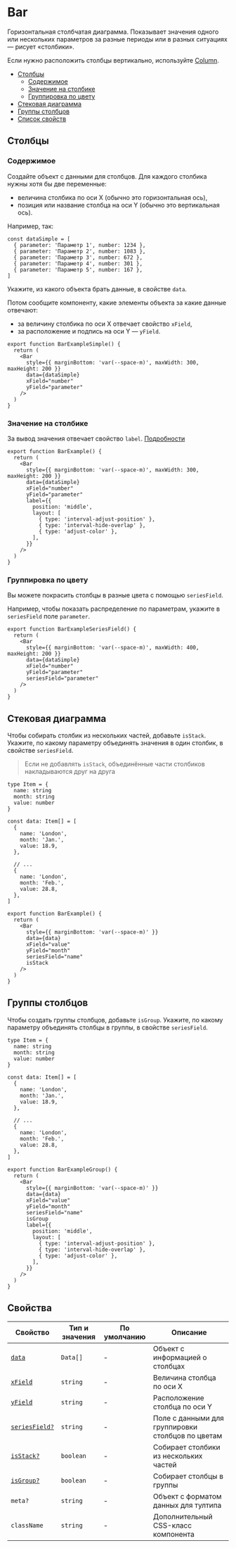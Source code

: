 

# Bar

<RemadeInfo commponentName="Bar" apiUrl="https://g2plot.antv.vision/en/docs/api/plots/bar" />

Горизонтальная столбчатая диаграмма. Показывает значения одного или нескольких параметров за разные периоды или в разных ситуациях — рисует «столбики».

Если нужно расположить столбцы вертикально, используйте [Column](/?path=/docs/components-Column--playground).

- [Столбцы](#столбцы)
  - [Содержимое](#содержимое)
  - [Значение на столбике](#значение-на-столбике)
  - [Группировка по цвету](#группировка-по-цвету)
- [Стековая диаграмма](#стековая-диаграмма)
- [Группы столбцов](#группы-столбцов)
- [Список свойств](#свойства)

## Столбцы

### Содержимое

Создайте объект с данными для столбцов. Для каждого столбика нужны хотя бы две переменные:
- величина столбика по оси X (обычно это горизонтальная ось),
- позиция или название столбца на оси Y (обычно это вертикальная ось).

Например, так:

```tsx
const dataSimple = [
  { parameter: 'Параметр 1', number: 1234 },
  { parameter: 'Параметр 2', number: 1083 },
  { parameter: 'Параметр 3', number: 672 },
  { parameter: 'Параметр 4', number: 301 },
  { parameter: 'Параметр 5', number: 167 },
]
```

Укажите, из какого объекта брать данные, в свойстве `data`.

Потом сообщите компоненту, какие элементы объекта за какие данные отвечают:

- за величину столбика по оси X отвечает свойство `xField`,
- за расположение и подпись на оси Y — `yField`.

<BarExampleSimple />

```tsx
export function BarExampleSimple() {
  return (
    <Bar
      style={{ marginBottom: 'var(--space-m)', maxWidth: 300, maxHeight: 200 }}
      data={dataSimple}
      xField="number"
      yField="parameter"
    />
  )
}
```

### Значение на столбике

За вывод значения отвечает свойство `label`. [Подробности](https://g2plot.antv.vision/en/docs/api/plots/bar#label)

<BarExampleLabel />

```tsx
export function BarExample() {
  return (
    <Bar
      style={{ marginBottom: 'var(--space-m)', maxWidth: 300, maxHeight: 200 }}
      data={dataSimple}
      xField="number"
      yField="parameter"
      label={{
        position: 'middle',
        layout: [
          { type: 'interval-adjust-position' },
          { type: 'interval-hide-overlap' },
          { type: 'adjust-color' },
        ],
      }}
    />
  )
}
```

### Группировка по цвету

Вы можете покрасить столбцы в разные цвета с помощью `seriesField`.

Например, чтобы показать распределение по параметрам, укажите в `seriesField` поле `parameter`.

<BarExampleSeriesField />

```tsx
export function BarExampleSeriesField() {
  return (
    <Bar
      style={{ marginBottom: 'var(--space-m)', maxWidth: 400, maxHeight: 200 }}
      data={dataSimple}
      xField="number"
      yField="parameter"
      seriesField="parameter"
    />
  )
}
```


## Стековая диаграмма

Чтобы собирать столбик из нескольких частей, добавьте `isStack`. Укажите, по какому параметру объединять значения в один столбик, в свойстве `seriesField`.

> Если не добавлять `isStack`, объединённые части столбиков накладываются друг на друга


<BarExample />

```tsx
type Item = {
  name: string
  month: string
  value: number
}

const data: Item[] = [
  {
    name: 'London',
    month: 'Jan.',
    value: 18.9,
  },

  // ...
  {
    name: 'London',
    month: 'Feb.',
    value: 28.8,
  },
]

export function BarExample() {
  return (
    <Bar
      style={{ marginBottom: 'var(--space-m)' }}
      data={data}
      xField="value"
      yField="month"
      seriesField="name"
      isStack
    />
  )
}
```

## Группы столбцов

Чтобы создать группы столбцов, добавьте `isGroup`. Укажите, по какому параметру объединять столбцы в группы, в свойстве `seriesField`.

<BarExampleGroup />

```tsx
type Item = {
  name: string
  month: string
  value: number
}

const data: Item[] = [
  {
    name: 'London',
    month: 'Jan.',
    value: 18.9,
  },

  // ...
  {
    name: 'London',
    month: 'Feb.',
    value: 28.8,
  },
]

export function BarExampleGroup() {
  return (
    <Bar
      style={{ marginBottom: 'var(--space-m)' }}
      data={data}
      xField="value"
      yField="month"
      seriesField="name"
      isGroup
      label={{
        position: 'middle',
        layout: [
          { type: 'interval-adjust-position' },
          { type: 'interval-hide-overlap' },
          { type: 'adjust-color' },
        ],
      }}
    />
  )
}
```

## Свойства

<RemadeTableInfo apiUrl="https://g2plot.antv.vision/en/docs/api/plots/bar" />

| Свойство | Тип и значения | По умолчанию | Описание |
| -------- | -------------- | ------------ | -------- |
| [`data`](#содержимое)  | `Data[]`   | -            | Объект с информацией о столбцах  |
| [`xField`](#содержимое)  | `string`       | -            | Величина столбца по оси X    |
| [`yField`](#содежимое)  | `string`       | -            | Расположение столбца по оси Y      |
| [`seriesField?`](#группировка-по-цвету)  | `string`       | -            | Поле с данными для группировки столбцов по цветам       |
| [`isStack?`](#стековая-диаграмма)  | `boolean`       | -            | Собирает столбики из нескольких частей       |
| [`isGroup?`](#группы-столбцов)  | `boolean`       | -            | Собирает столбцы в группы       |
| `meta?`  | `string`       | -            |  Объект с форматом данных для тултипа       |
| `className`       | `string`       | -            | Дополнительный CSS-класс компонента         |
